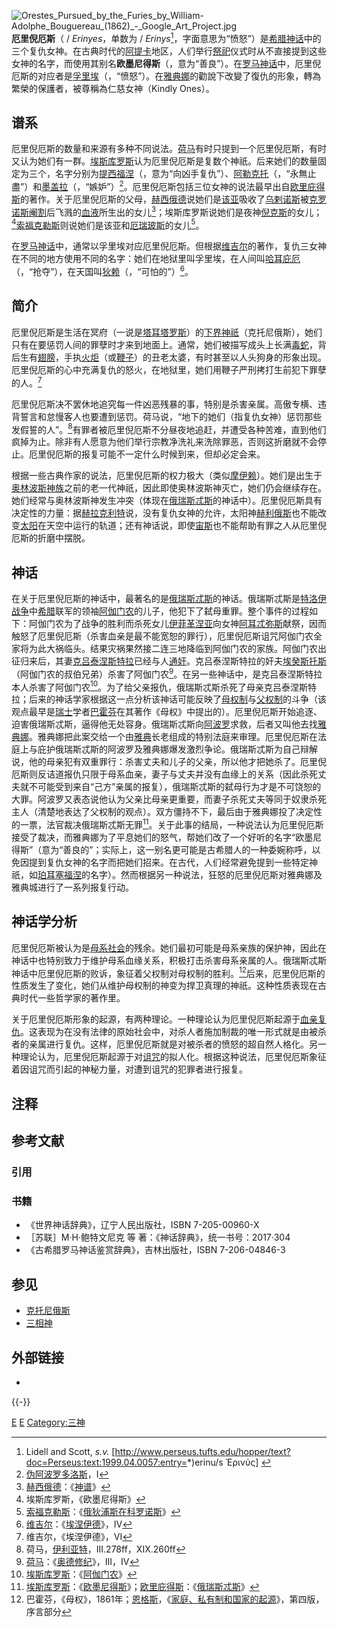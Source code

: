 [[File:Orestes_Pursued_by_the_Furies_by_William-Adolphe_Bouguereau_(1862)_-_Google_Art_Project.jpg|thumb]]
'''厄里倪厄斯'''（{{lang-grc-gre|[[wikt:Ἐρινύες|Ἐρινύες]]}} / ''Erinyes ''，单数为{{lang|grc|[[wikt:Ἐρινύς|Ἐρινύς]]}} / ''Erinys''<ref>Lidell and Scott, ''s.v.'' [http://www.perseus.tufts.edu/hopper/text?doc=Perseus:text:1999.04.0057:entry=*)erinu/s Ἐρινύς] {{Wayback|url=http://www.perseus.tufts.edu/hopper/text?doc=Perseus%3Atext%3A1999.04.0057%3Aentry%3D%2A%29erinu%2Fs |date=20170227183118 }}</ref>，字面意思为“愤怒”）是[[希腊神话|希腊神话]]中的三个复仇女神。在古典时代的[[阿提卡|阿提卡]]地区，人们举行[[祭祀|祭祀]]仪式时从不直接提到这些女神的名字，而使用其别名'''欧墨尼得斯'''（{{lang-grc|Εὐμενίδες}}，意为“善良”）。在[[罗马神话|罗马神话]]中，厄里倪厄斯的对应者是[[孚里埃|孚里埃]]（{{lang-la|Furiæ}}，“愤怒”）。在[[雅典娜|雅典娜]]的勸說下改變了復仇的形象，轉為繁榮的保護者，被尊稱為仁慈女神（Kindly Ones）。

== 谱系 ==
厄里倪厄斯的数量和来源有多种不同说法。[[荷马|荷马]]有时只提到一个厄里倪厄斯，有时又认为她们有一群。[[埃斯库罗斯|埃斯库罗斯]]认为厄里倪厄斯是复数个神祇。后来她们的数量固定为三个，名字分别为[[提西福涅|提西福涅]]（{{lang|grc|Τισιφόνη}}，意为“向凶手复仇”{{NoteTag|古希臘語名詞{{lang|grc|τίσις}}“報應，復仇”＋名詞{{lang|grc|φόνος}}“殺人者、屠宰者”}}）、[[阿勒克托|阿勒克托]]（{{lang|grc|Ἀληκτώ}}，“永無止盡”{{NoteTag|古希臘語形容詞{{lang|grc|ἄληκτος}}“不絕的、不斷的、不停的、永不停止”＝{{lang|grc|ἀ-}}“不、否、非”＋動詞{{lang|grc|λήγω}}“停止、減少”}}）和[[墨盖拉|墨盖拉]]（{{lang|grc|Μέγαιρα}}，“嫉妒”{{NoteTag|古希臘語動詞{{lang|grc|μεγαίρω}}“怨恨、忌妒”}}）<ref>[[伪阿波罗多洛斯|伪阿波罗多洛斯]]，I</ref>。厄里倪厄斯包括三位女神的说法最早出自[[欧里庇得斯|欧里庇得斯]]的著作。关于厄里倪厄斯的父母，[[赫西俄德|赫西俄德]]说她们是[[该亚|该亚]]吸收了[[乌剌诺斯|乌剌诺斯]]被[[克罗诺斯|克罗诺斯]][[阉割|阉割]]后飞溅的[[血液|血液]]所生出的女儿<ref>[[赫西俄德|赫西俄德]]：《[[神谱|神谱]]》</ref>；埃斯库罗斯说她们是夜神[[倪克斯|倪克斯]]的女儿；<ref>埃斯库罗斯，《欧墨尼得斯》</ref>[[索福克勒斯|索福克勒斯]]则说她们是该亚和[[厄瑞玻斯|厄瑞玻斯]]的女儿<ref>[[索福克勒斯|索福克勒斯]]：《[[俄狄浦斯在科罗诺斯|俄狄浦斯在科罗诺斯]]》</ref>。

在[[罗马神话|罗马神话]]中，通常以孚里埃对应厄里倪厄斯。但根据[[维吉尔|维吉尔]]的著作，复仇三女神在不同的地方使用不同的名字：她们在地狱里叫孚里埃，在人间叫[[哈耳庇厄|哈耳庇厄]]（{{lang|la|Harpȳia}}，“抢夺”），在天国叫[[狄赖|狄赖]]（{{lang|la|Diræ}}，“可怕的”）<ref>[[维吉尔|维吉尔]]：《[[埃涅伊德|埃涅伊德]]》，IV</ref>。

== 简介 ==
厄里倪厄斯是生活在冥府（一说是[[塔耳塔罗斯|塔耳塔罗斯]]）的[[下界神祇|下界神祇]]（克托尼俄斯），她们只有在要惩罚人间的罪孽时才来到地面上。通常，她们被描写成头上长满[[毒蛇|毒蛇]]，背后生有[[翅膀|翅膀]]，手执[[火炬|火炬]]（或[[鞭子|鞭子]]）的丑老太婆，有时甚至以人头狗身的形象出现。厄里倪厄斯的心中充满复仇的怒火，在地狱里，她们用鞭子严刑拷打生前犯下罪孽的人。<ref>维吉尔，《埃涅伊德》，VI</ref>

厄里倪厄斯决不罢休地追究每一件凶恶残暴的事，特别是杀害亲属。高傲专横、违背誓言和怠慢客人也要遭到惩罚。荷马说，“地下的她们（指复仇女神）惩罚那些发假誓的人”。<ref>荷马，[[伊利亚特|伊利亚特]]，III.278ff，XIX.260ff</ref>有罪者被厄里倪厄斯不分昼夜地追赶，并遭受各种苦难，直到他们疯掉为止。除非有人愿意为他们举行宗教净洗礼来洗除罪恶，否则这折磨就不会停止。厄里倪厄斯的报复可能不一定什么时候到来，但却必定会来。

根据一些古典作家的说法，厄里倪厄斯的权力极大（类似[[摩伊赖|摩伊赖]]）。她们是出生于[[奥林波斯神族|奥林波斯神族]]之前的老一代神祇，因此即使奥林波斯神灭亡，她们仍会继续存在。她们经常与奥林波斯神发生冲突（体现在[[俄瑞斯忒斯|俄瑞斯忒斯]]的神话中）。厄里倪厄斯具有决定性的力量：据[[赫拉克利特|赫拉克利特]]说，没有复仇女神的允许，太阳神[[赫利俄斯|赫利俄斯]]也不能改变[[太阳|太阳]]在天空中运行的轨道；还有神话说，即使[[宙斯|宙斯]]也不能帮助有罪之人从厄里倪厄斯的折磨中摆脱。

== 神话 ==
在关于厄里倪厄斯的神话中，最著名的是[[俄瑞斯忒斯|俄瑞斯忒斯]]的神话。俄瑞斯忒斯是[[特洛伊战争|特洛伊战争]]中[[古希腊|希腊]]联军的领袖[[阿伽门农|阿伽门农]]的儿子，他犯下了弑母重罪。整个事件的过程如下：阿伽门农为了战争的胜利而杀死女儿[[伊菲革涅亚|伊菲革涅亚]]向女神[[阿耳忒弥斯|阿耳忒弥斯]]献祭{{NoteTag|在[[欧里庇得斯|欧里庇得斯]]的版本中，伊菲革涅亚并没有死，而是被滞留在陶里斯当阿耳忒弥斯神庙的祭司。}}，因而触怒了厄里倪厄斯（杀害血亲是最不能宽恕的罪行），厄里倪厄斯诅咒阿伽门农全家将为此大祸临头。结果灾祸果然接二连三地降临到阿伽门农的家族。阿伽门农出征归来后，其妻[[克吕泰涅斯特拉|克吕泰涅斯特拉]]已经与人[[通奸|通奸]]。克吕泰涅斯特拉的奸夫[[埃癸斯托斯|埃癸斯托斯]]（阿伽门农的叔伯兄弟）杀害了阿伽门农<ref>[[荷马|荷马]]：《[[奥德修纪|奥德修纪]]》，III，IV</ref>。在另一些神话中，是克吕泰涅斯特拉本人杀害了阿伽门农<ref>[[埃斯库罗斯|埃斯库罗斯]]：《[[阿伽门农|阿伽门农]]》</ref>。为了给父亲报仇，俄瑞斯忒斯杀死了母亲克吕泰涅斯特拉；后来的神话学家根据这一点分析该神话可能反映了[[母权制|母权制]]与[[父权制|父权制]]的斗争（该观点最早是[[瑞士|瑞士]]学者[[巴霍芬|巴霍芬]]在其著作《母权》中提出的）。厄里倪厄斯开始追逐、迫害俄瑞斯忒斯，逼得他无处容身。俄瑞斯忒斯向[[阿波罗|阿波罗]]求救，后者又叫他去找[[雅典娜|雅典娜]]。雅典娜把此案交给一个由[[雅典|雅典]]长老组成的特别法庭来审理。厄里倪厄斯在法庭上与庇护俄瑞斯忒斯的阿波罗及雅典娜爆发激烈争论。俄瑞斯忒斯为自己辩解说，他的母亲犯有双重罪行：杀害丈夫和儿子的父亲，所以他才把她杀了。厄里倪厄斯则反诘道报仇只限于母系血亲，妻子与丈夫并没有血缘上的关系（因此杀死丈夫就不可能受到来自“己方”亲属的报复），俄瑞斯忒斯的弑母行为才是不可饶恕的大罪。阿波罗又表态说他认为父亲比母亲更重要，而妻子杀死丈夫等同于奴隶杀死主人（清楚地表达了父权制的观点）。双方僵持不下，最后由于雅典娜投了决定性的一票，法官裁决俄瑞斯忒斯无罪<ref>[[埃斯库罗斯|埃斯库罗斯]]：《[[欧墨尼得斯|欧墨尼得斯]]》；[[欧里庇得斯|欧里庇得斯]]：《[[俄瑞斯忒斯|俄瑞斯忒斯]]》</ref>。关于此事的结局，一种说法认为厄里倪厄斯接受了裁决，而雅典娜为了平息她们的怒气，帮她们改了一个好听的名字“欧墨尼得斯”（意为“善良的”；实际上，这一别名更可能是古希腊人的一种委婉称呼，以免因提到复仇女神的名字而把她们招来。在古代，人们经常避免提到一些特定神祇，如[[珀耳塞福涅|珀耳塞福涅]]的名字）。然而根据另一种说法，狂怒的厄里倪厄斯对雅典娜及雅典城进行了一系列报复行动。

== 神话学分析 ==
厄里倪厄斯被认为是[[母系社会|母系社会]]的残余。她们最初可能是母系亲族的保护神，因此在神话中也特别致力于维护母系血缘关系，积极打击杀害母系亲属的人。俄瑞斯忒斯神话中厄里倪厄斯的败诉，象征着父权制对母权制的胜利。<ref>巴霍芬，《母权》，1861年；[[恩格斯|恩格斯]]，《[[家庭、私有制和国家的起源|家庭、私有制和国家的起源]]》，第四版，序言部分</ref>后来，厄里倪厄斯的性质发生了变化，她们从维护母权制的神变为捍卫真理的神祇。这种性质表现在古典时代一些哲学家的著作里。

关于厄里倪厄斯形象的起源，有两种理论。一种理论认为厄里倪厄斯起源于[[血亲复仇|血亲复仇]]。这表现为在没有法律的原始社会中，对杀人者施加制裁的唯一形式就是由被杀者的亲属进行复仇。这样，厄里倪厄斯就是对被杀者的愤怒的超自然人格化。另一种理论认为，厄里倪厄斯起源于对[[诅咒|诅咒]]的拟人化。根据这种说法，厄里倪厄斯象征着因诅咒而引起的神秘力量，对遭到诅咒的犯罪者进行报复。

== 注释 ==
{{NoteFoot}}

== 参考文献 ==
=== 引用 ===
{{Reflist|30em}}

=== 书籍 ===
* 《世界神话辞典》，辽宁人民出版社，ISBN 7-205-00960-X 
* ［苏联］M·H·鲍特文尼克 等 著：《神话辞典》，统一书号：2017·304 
* 《古希腊罗马神话鉴赏辞典》，吉林出版社，ISBN 7-206-04846-3

== 参见 ==
{{Portal box|神话|希腊}}
* [[克托尼俄斯|克托尼俄斯]]
* [[三相神|三相神]]

== 外部链接 ==
* {{Commons category-inline|Erinyes}}

{{-}}
{{克托尼俄斯}}

{{Authority control}}

[[Category:希臘女神|E]]
[[Category:克托尼俄斯|E]]
[[Category:三神|Category:三神]]